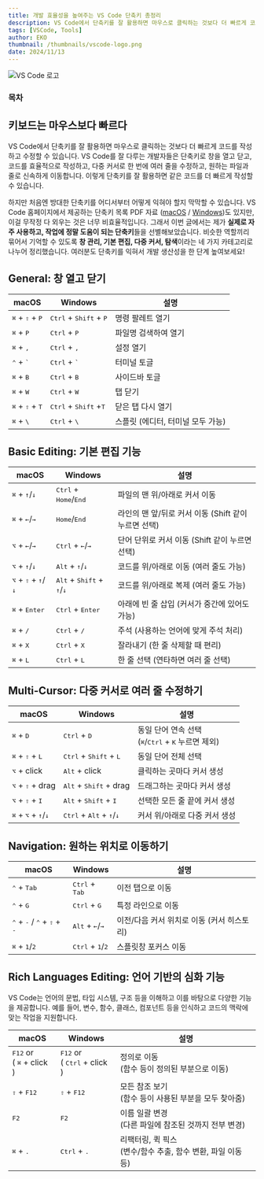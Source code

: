 ```yaml
---
title: 개발 효율성을 높여주는 VS Code 단축키 총정리
description: VS Code에서 단축키를 잘 활용하면 마우스로 클릭하는 것보다 더 빠르게 코드를 작성하고 수정할 수 있습니다. 이번 글에서는 제가 실제로 자주 사용하고, 작업에 정말 도움이 되는 단축키들을 선별해보았습니다.
tags: [VSCode, Tools]
author: EKO
thumbnail: /thumbnails/vscode-logo.png
date: 2024/11/13
---
```


<Image src="/thumbnails/vscode-logo.png" alt="VS Code 로고" />

### 목차

## 키보드는 마우스보다 빠르다

VS Code에서 단축키를 잘 활용하면 마우스로 클릭하는 것보다 더 빠르게 코드를 작성하고 수정할 수 있습니다. VS Code를 잘 다루는 개발자들은 단축키로 창을 열고 닫고, 코드를 효율적으로 작성하고, 다중 커서로 한 번에 여러 줄을 수정하고, 원하는 파일과 줄로 신속하게 이동합니다. 이렇게 단축키를 잘 활용하면 같은 코드를 더 빠르게 작성할 수 있습니다.

하지만 처음엔 방대한 단축키를 어디서부터 어떻게 익혀야 할지 막막할 수 있습니다. VS Code 홈페이지에서 제공하는 단축키 목록 PDF 자료
([macOS](https://code.visualstudio.com/shortcuts/keyboard-shortcuts-macos.pdf) / [Windows](https://code.visualstudio.com/shortcuts/keyboard-shortcuts-windows.pdf))도 있지만, 이걸 무작정 다 외우는 것은 너무 비효율적입니다. 그래서 이번 글에서는 제가 **실제로 자주 사용하고, 작업에 정말 도움이 되는 단축키**들을 선별해보았습니다. 비슷한 역할끼리 묶어서 기억할 수 있도록 **창 관리, 기본 편집, 다중 커서, 탐색**이라는 네 가지 카테고리로 나누어 정리했습니다. 여러분도 단축키를 익혀서 개발 생산성을 한 단계 높여보세요!

## General: 창 열고 닫기

| macOS                                      | Windows                                           | 설명                              |
| ------------------------------------------ | ------------------------------------------------- | --------------------------------- |
| <kbd>⌘</kbd> + <kbd>⇧</kbd> + <kbd>P</kbd> | <kbd>Ctrl</kbd> + <kbd>Shift</kbd> + <kbd>P</kbd> | 명령 팔레트 열기                  |
| <kbd>⌘</kbd> + <kbd>P</kbd>                | <kbd>Ctrl</kbd> + <kbd>P</kbd>                    | 파일명 검색하여 열기              |
| <kbd>⌘</kbd> + <kbd>,</kbd>                | <kbd>Ctrl</kbd> + <kbd>,</kbd>                    | 설정 열기                         |
| <kbd>⌃</kbd> + <kbd>`</kbd>                | <kbd>Ctrl</kbd> + <kbd>`</kbd>                    | 터미널 토글                       |
| <kbd>⌘</kbd> + <kbd>B</kbd>                | <kbd>Ctrl</kbd> + <kbd>B</kbd>                    | 사이드바 토글                     |
| <kbd>⌘</kbd> + <kbd>W</kbd>                | <kbd>Ctrl</kbd> + <kbd>W</kbd>                    | 탭 닫기                           |
| <kbd>⌘</kbd> + <kbd>⇧</kbd> + <kbd>T</kbd> | <kbd>Ctrl</kbd> + <kbd>Shift</kbd> +<kbd>T</kbd>  | 닫은 탭 다시 열기                 |
| <kbd>⌘</kbd> + <kbd>\\</kbd>               | <kbd>Ctrl</kbd> + <kbd>\\</kbd>                   | 스플릿 (에디터, 터미널 모두 가능) |

## Basic Editing: 기본 편집 기능

| macOS                                                    | Windows                                                       | 설명                                                 |
| -------------------------------------------------------- | ------------------------------------------------------------- | ---------------------------------------------------- |
| <kbd>⌘</kbd> + <kbd>↑</kbd>/<kbd>↓</kbd>                 | <kbd>Ctrl</kbd> + <kbd>Home</kbd>/<kbd>End</kbd>              | 파일의 맨 위/아래로 커서 이동                        |
| <kbd>⌘</kbd> + <kbd>←</kbd>/<kbd>→</kbd>                 | <kbd>Home</kbd>/<kbd>End</kbd>                                | 라인의 맨 앞/뒤로 커서 이동 (Shift 같이 누르면 선택) |
| <kbd>⌥</kbd> + <kbd>←</kbd>/<kbd>→</kbd>                 | <kbd>Ctrl</kbd> + <kbd>←</kbd>/<kbd>→</kbd>                   | 단어 단위로 커서 이동 (Shift 같이 누르면 선택)       |
| <kbd>⌥</kbd> + <kbd>↑</kbd>/<kbd>↓</kbd>                 | <kbd>Alt</kbd> + <kbd>↑</kbd>/<kbd>↓</kbd>                    | 코드를 위/아래로 이동 (여러 줄도 가능)               |
| <kbd>⌥</kbd> + <kbd>⇧</kbd> + <kbd>↑</kbd>/<kbd>↓</kbd>  | <kbd>Alt</kbd> + <kbd>Shift</kbd> + <kbd>↑</kbd>/<kbd>↓</kbd> | 코드를 위/아래로 복제 (여러 줄도 가능)               |
| <kbd>⌘</kbd> + <kbd>Enter</kbd>                          | <kbd>Ctrl</kbd> + <kbd>Enter</kbd>                            | 아래에 빈 줄 삽입 (커서가 중간에 있어도 가능)        |
| <kbd>⌘</kbd> + <kbd>/</kbd>                              | <kbd>Ctrl</kbd> + <kbd>/</kbd>                                | 주석 (사용하는 언어에 맞게 주석 처리)                |
| <kbd>⌘</kbd> + <kbd>X</kbd>                              | <kbd>Ctrl</kbd> + <kbd>X</kbd>                                | 잘라내기 (한 줄 삭제할 때 편리)                      |
| <kbd>⌘</kbd> + <kbd>L</kbd>                              | <kbd>Ctrl</kbd> + <kbd>L</kbd>                                | 한 줄 선택 (연타하면 여러 줄 선택)                   |

## Multi-Cursor: 다중 커서로 여러 줄 수정하기

| macOS                                                   | Windows                                                      | 설명                                                                              |
| ------------------------------------------------------- | ------------------------------------------------------------ | --------------------------------------------------------------------------------- |
| <kbd>⌘</kbd> + <kbd>D</kbd>                             | <kbd>Ctrl</kbd> + <kbd>D</kbd>                               | 동일 단어 연속 선택<br/>(<kbd>⌘</kbd>/<kbd>Ctrl</kbd> + <kbd>K</kbd> 누르면 제외) |
| <kbd>⌘</kbd> + <kbd>⇧</kbd> + <kbd>L</kbd>              | <kbd>Ctrl</kbd> + <kbd>Shift</kbd> + <kbd>L</kbd>            | 동일 단어 전체 선택                                                               |
| <kbd>⌥</kbd> + click                                    | <kbd>Alt</kbd> + click                                       | 클릭하는 곳마다 커서 생성                                                         |
| <kbd>⌥</kbd> + <kbd>⇧</kbd> + drag                      | <kbd>Alt</kbd> + <kbd>Shift</kbd> + drag                     | 드래그하는 곳마다 커서 생성                                                       |
| <kbd>⌥</kbd> + <kbd>⇧</kbd> + <kbd>I</kbd>              | <kbd>Alt</kbd> + <kbd>Shift</kbd> + <kbd>I</kbd>             | 선택한 모든 줄 끝에 커서 생성                                                     |
| <kbd>⌘</kbd> + <kbd>⌥</kbd> + <kbd>↑</kbd>/<kbd>↓</kbd> | <kbd>Ctrl</kbd> + <kbd>Alt</kbd> + <kbd>↑</kbd>/<kbd>↓</kbd> | 커서 위/아래로 다중 커서 생성                                                     |

## Navigation: 원하는 위치로 이동하기

| macOS                                                                    | Windows                                     | 설명                                       |
| ------------------------------------------------------------------------ | ------------------------------------------- | ------------------------------------------ |
| <kbd>⌃</kbd> + <kbd>Tab</kbd>                                            | <kbd>Ctrl</kbd> + <kbd>Tab</kbd>            | 이전 탭으로 이동                           |
| <kbd>⌃</kbd> + <kbd>G</kbd>                                              | <kbd>Ctrl</kbd> + <kbd>G</kbd>              | 특정 라인으로 이동                         |
| <kbd>⌃</kbd> + <kbd>-</kbd> / <kbd>⌃</kbd> + <kbd>⇧</kbd> + <kbd>-</kbd> | <kbd>Alt</kbd> + <kbd>←</kbd>/<kbd>→</kbd>  | 이전/다음 커서 위치로 이동 (커서 히스토리) |
| <kbd>⌘</kbd> + <kbd>1</kbd>/<kbd>2</kbd>                                 | <kbd>Ctrl</kbd> + <kbd>1</kbd>/<kbd>2</kbd> | 스플릿창 포커스 이동                       |

## Rich Languages Editing: 언어 기반의 심화 기능

VS Code는 언어의 문법, 타입 시스템, 구조 등을 이해하고 이를 바탕으로 다양한 기능을 제공합니다. 예를 들어, 변수, 함수, 클래스, 컴포넌트 등을 인식하고 코드의 맥락에 맞는 작업을 지원합니다.

| macOS                                          | Windows                                           | 설명                                                            |
| ---------------------------------------------- | ------------------------------------------------- | --------------------------------------------------------------- |
| <kbd>F12</kbd> or<br/>( <kbd>⌘</kbd> + click ) | <kbd>F12</kbd> or<br/>( <kbd>Ctrl</kbd> + click ) | 정의로 이동<br/>(함수 등이 정의된 부분으로 이동)                |
| <kbd>⇧</kbd> + <kbd>F12</kbd>                  | <kbd>⇧</kbd> + <kbd>F12</kbd>                     | 모든 참조 보기<br/>(함수 등이 사용된 부분을 모두 찾아줌)        |
| <kbd>F2</kbd>                                  | <kbd>F2</kbd>                                     | 이름 일괄 변경<br/>(다른 파일에 참조된 것까지 전부 변경)        |
| <kbd>⌘</kbd> + <kbd>.</kbd>                    | <kbd>Ctrl</kbd> + <kbd>.</kbd>                    | 리팩터링, 퀵 픽스<br/>(변수/함수 추출, 함수 변환, 파일 이동 등) |
